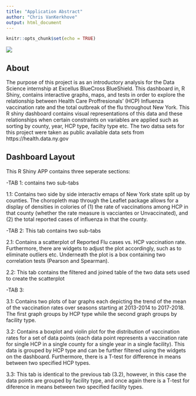 ```yaml
---
title: "Application Abstract"
author: "Chris VanKerkhove"
output: html_document
---
```


```r
knitr::opts_chunk$set(echo = TRUE)
```

![](C:/Users/cvankerk/Desktop/Project/A&D.png)

## About

The purpose of this project is as an introductory analysis for the Data Science internship at Excellus BlueCross BlueShield. This dashboard in, R Shiny, contains interactive graphs, maps, and tests in order to explore the relationship between Health Care Proffresionals' (HCP) Influenza vaccination rate and the total outbreak of the flu throughout New York. This R shiny dashboard contains visual representations of this data and these relationships when certain constraints on variables are applied such as sorting by county, year, HCP type, facilty type etc. The two datsa sets for this project were taken as public available data sets from https://health.data.ny.gov 


## Dashboard Layout

This R Shiny APP contains three seperate sections:

-TAB 1: contains two sub-tabs

  1.1: Contains two side by side interactiv emaps of New York state split up by counties. The choropleth map through the Leaflet package allows for a display of densities in colories of (1) the rate of vaccinations among HCP in that county (whether the rate measure is vacciantes or Unvaccinated), and (2) the total reported cases of influenza in that the county.
  
-TAB 2: This tab contains two sub-tabs

  2.1: Contains a scatterplot of Reported Flu cases vs. HCP vaccination rate. Furthermore, there are widgets to adjust the plot accordingly, such as to eliminate outliers etc. Underneath the plot is a box containing two correlation tests (Pearson and Spearman).
  
  2.2: This tab contains the filtered and joined table of the two data sets used to create the scatterplot
  
-TAB 3:

  3.1: Contains two plots of bar graphs each depicting the trend of the mean of the vaccination rates over seasons starting at 2013-2014 to 2017-2018. The first graph groups by HCP type while the second graph groups by facility type.
  
  3.2: Contains a boxplot and violin plot for the distribution of vaccination rates for a set of data points (each data point represents a vaccination rate for single HCP in a single county for a single year in a single facility). This data is grouped by HCP type and can be further filtered using the widgets on the dashboard. Furthermore, there is a T-test for difference in means between two specified HCP types.
  
  3.3: This tab is identical to the previous tab (3.2), however, in this case the data points are grouped by facility type, and once again there is a T-test for diference in means between two specified facility types. 
  
